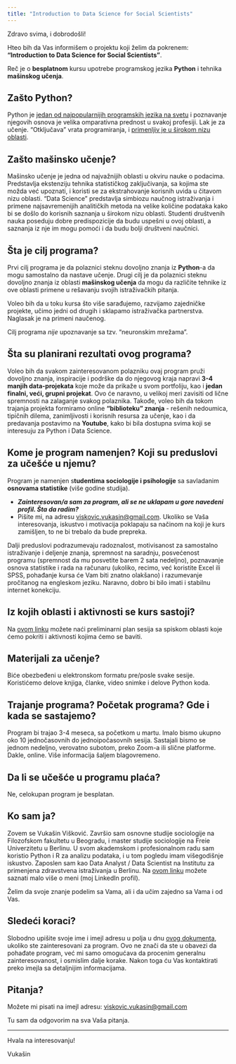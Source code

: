 ```yaml
---
title: "Introduction to Data Science for Social Scientists"
---
```


Zdravo svima, i dobrodošli!

Hteo bih da Vas informišem o projektu koji želim da pokrenem: **"Introduction to Data Science for Social Scientists"**. 

Reč je o **besplatnom** kursu upotrebe programskog jezika **Python** i tehnika **mašinskog učenja**.

## Zašto Python?

Python je [jedan od najpopularnijih programskih jezika na svetu](https://statisticstimes.com/tech/top-computer-languages.php) i poznavanje njegovih osnova je velika omparativna prednost u svakoj profesiji. Lak je za učenje. "Otključava" vrata programiranja, i [primenljiv je u širokom nizu oblasti](https://www.javatpoint.com/python-applications).

## Zašto mašinsko učenje?

Mašinsko učenje je jedna od najvažnijih oblasti u okviru nauke o podacima. Predstavlja ekstenziju tehnika statističkog zaključivanja, sa kojima ste možda već upoznati, i koristi se za ekstrahovanje korisnih uvida u čitavom nizu oblasti. "Data Science" predstavlja simbiozu naučnog istraživanja i primene najsavremenijih analitičkih metoda na velike količine podataka kako bi se došlo do korisnih saznanja u širokom nizu oblasti. Studenti društvenih nauka poseduju dobre predispozicije da budu uspešni u ovoj oblasti, a saznanja iz nje im mogu pomoći i da budu bolji društveni naučnici.

## Šta je cilj programa?

Prvi cilj programa je da polaznici steknu dovoljno znanja iz **Python**-a da mogu samostalno da nastave učenje. Drugi cilj je da polaznici steknu dovoljno znanja iz oblasti **mašinskog učenja** da mogu da različite tehnike iz ove oblasti primene u rešavanju svojih istraživačkih pitanja. 

Voleo bih da u toku kursa što više sarađujemo, razvijamo zajedničke projekte, učimo jedni od drugih i sklapamo istraživačka partnerstva. Naglasak je na primeni naučenog. 

Cilj programa *nije* upoznavanje sa tzv. "neuronskim mrežama". 

## Šta su planirani rezultati ovog programa?

Voleo bih da svakom zainteresovanom polazniku ovaj program pruži dovoljno znanja, inspiracije i podrške da do njegovog kraja napravi **3-4 manjih data-projekata** koje može da prikaže u svom portfoliju, kao i **jedan finalni, veći, grupni projekat**. Ovo će naravno, u velikoj meri zavisiti od lične spremnosti na zalaganje svakog polaznika. Takođe, voleo bih da tokom trajanja projekta formiramo online **"biblioteku" znanja** - rešenih nedoumica, tipičnih dilema, zanimljivosti i korisnih resursa za učenje, kao i da predavanja postavimo na **Youtube**, kako bi bila dostupna svima koji se interesuju za Python i Data Science.

## Kome je program namenjen? Koji su preduslovi za učešće u njemu?

Program je namenjen s**tudentima sociologije i psihologije** sa savladanim **osnovama statistike** (više godine studija). 

- **_Zainteresovan/a sam za program, ali se ne uklapam u gore navedeni profil. Šta da radim?_**
- Pišite mi, na adresu <viskovic.vukasin@gmail.com>. Ukoliko se Vaša interesovanja, iskustvo i motivacija poklapaju sa načinom na koji je kurs zamišljen, to ne bi trebalo da bude prepreka.

Dalji preduslovi podrazumevaju radoznalost, motivisanost za samostalno istraživanje i deljenje znanja, spremnost na saradnju, posvećenost programu (spremnost da mu posvetite barem 2 sata nedeljno), poznavanje osnova statistike i rada na računaru (ukoliko, recimo, već koristite Excel ili SPSS, pohađanje kursa će Vam biti znatno olakšano) i razumevanje pročitanog na engleskom jeziku. Naravno, dobro bi bilo imati i stabilnu internet konekciju.

## Iz kojih oblasti i aktivnosti se kurs sastoji? 

Na [ovom linku](about.qmd) možete naći preliminarni plan sesija sa spiskom oblasti koje ćemo pokriti i aktivnosti kojima ćemo se baviti.

## Materijali za učenje?

Biće obezbeđeni u elektronskom formatu pre/posle svake sesije. Koristićemo delove knjiga, članke, video snimke i delove Python koda.

## Trajanje programa? Početak programa? Gde i kada se sastajemo?

Program bi trajao 3-4 meseca, sa početkom u martu. Imalo bismo ukupno oko 10 jednočasovnih do jednoipočasovnih sesija. Sastajali bismo se jednom nedeljno, verovatno subotom, preko Zoom-a ili slične
platforme. Dakle, online. Više informacija šaljem blagovremeno.

## Da li se učešće u programu plaća?

Ne, celokupan program je besplatan.

## Ko sam ja?

Zovem se Vukašin Višković. Završio sam osnovne studije sociologije na Filozofskom fakultetu u Beogradu, i master studije sociologije na Freie Univerzitetu u Berlinu. U svom akademskom i profesionalnom radu
sam koristio Python i R za analizu podataka, i u tom pogledu imam višegodišnje iskustvo. Zaposlen sam kao Data Analyst / Data Scientist na Institutu za primenjena zdravstvena istraživanja u Berlinu. Na [ovom linku](https://www.linkedin.com/in/vukasin-viskovic/) možete saznati malo više o meni (moj LinkedIn profil). 

Želim da svoje znanje podelim sa Vama, ali i da učim zajedno sa Vama i od Vas.

## Sledeći koraci? 

Slobodno upišite svoje ime i imejl adresu u polja u dnu [ovog dokumenta](https://docs.google.com/forms/d/e/1FAIpQLSfmF888QyhV5j6vbntpN_31HhV47lfazoGPqun9BJqhAigsxQ/viewform), ukoliko ste zainteresovani za program. Ovo ne znači da ste u obavezi da pohađate program, već mi samo omogućava da procenim generalnu zainteresovanost, i osmislim dalje korake. Nakon toga ću Vas kontaktirati preko imejla sa detaljnijim informacijama.

## Pitanja?

Možete mi pisati na imejl adresu: <viskovic.vukasin@gmail.com>

Tu sam da odgovorim na sva Vaša pitanja.

---

Hvala na interesovanju!

Vukašin
